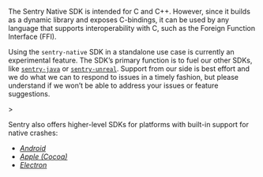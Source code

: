 The Sentry Native SDK is intended for C and C++. However, since it builds as a dynamic library and exposes C-bindings, it can be used by any language that supports interoperability with C, such as the Foreign Function Interface (FFI).

<Alert>

Using the `sentry-native` SDK in a standalone use case is currently an experimental feature. The SDK’s primary function is to fuel our other SDKs, like [`sentry-java`](https://github.com/getsentry/sentry-java) or [`sentry-unreal`](https://github.com/getsentry/sentry-unreal). Support from our side is best effort and we do what we can to respond to issues in a timely fashion, but please understand if we won’t be able to address your issues or feature suggestions.

</Alert>>

Sentry also offers higher-level SDKs for platforms with built-in support for native crashes:

- [_Android_](/platforms/android/)
- [_Apple (Cocoa)_](/platforms/apple/)
- [_Electron_](/platforms/javascript/guides/electron/)

